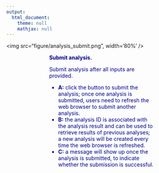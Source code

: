 ```yaml
---
output:
  html_document:
    theme: null
    mathjax: null
---
```


<div align='center'>
<img src="figure/analysis_submit.png", width='80%' />
</div>
<div style="color:darkblue; padding:0 3cm">
**Submit analysis.**

Submit analysis after all inputs are provided.

  - **A:** click the button to submit the analysis; once one analysis is submitted, users need to refresh the web browser to submit another analysis.
  - **B:** the analysis ID is associated with the analysis result and can be used to retrieve results of previous analyses; a new analysis will be created every time the web browser is refreshed.
  - **C:** a message will show up once the analysis is submitted, to indicate whether the submission is successful. 
</div>
